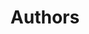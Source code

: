 ---
title: "Authors"
description: "Learn about the authors behind the Unmask News."
blocks:
  - name: "HEADER"
    title: "List of Authors"
    description: "List of authors of the Unmask News."
  - name: "ATTENTION"
    description: "These names and images are not real. The images are from Unsplash, used in this project to show how to add authors to articles."
---